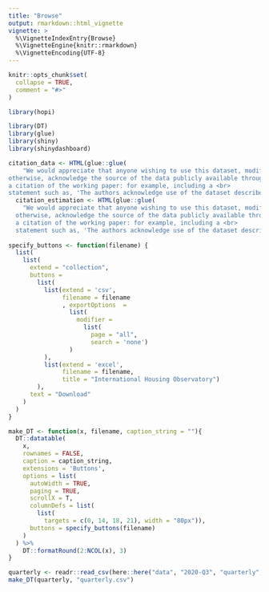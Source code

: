 ```yaml
---
title: "Browse"
output: rmarkdown::html_vignette
vignette: >
  %\VignetteIndexEntry{Browse}
  %\VignetteEngine{knitr::rmarkdown}
  %\VignetteEncoding{UTF-8}
---
```


```r
knitr::opts_chunk$set(
  collapse = TRUE,
  comment = "#>"
)
```

```r
library(hopi)
```

```r
library(DT)
library(glue)
library(shiny)
library(shinydashboard)

citation_data <- HTML(glue::glue(
    "We would appreciate that anyone wishing to use this dataset, modified or 
otherwise, acknowledge the source of the data publicly available through this website with 
a citation of the working paper: for example, including a <br> 
statement such as, 'The authors acknowledge use of the dataset described in Mack and Martínez-García (2011).'"))
  citation_estimation <- HTML(glue::glue(
    "We would appreciate that anyone wishing to use this dataset, modified or 
  otherwise, acknowledge the source of the data publicly available through this website with 
  a citation of the working paper: for example, including a <br> 
  statement such as, 'The authors acknowledge use of the dataset described in Pavlidis et al. (2016).'"))
  
specify_buttons <- function(filename) {
  list(
    list(
      extend = "collection",
      buttons =
        list(
          list(extend = 'csv',
               filename = filename
               , exportOptions  =
                 list(
                   modifier = 
                     list(
                       page = "all",
                       search = 'none')
                 )
          ),
          list(extend = 'excel',
               filename = filename,
               title = "International Housing Observatory")
        ),
      text = "Download"
    )
  )
}

make_DT <- function(x, filename, caption_string = ""){
  DT::datatable(
    x,
    rownames = FALSE,
    caption = caption_string,
    extensions = 'Buttons',
    options = list( 
      autoWidth = TRUE,
      paging = TRUE,
      scrollX = T,
      columnDefs = list(
        list(
          targets = c(0, 14, 18, 21), width = "80px")),
      buttons = specify_buttons(filename)
    )
  ) %>%
    DT::formatRound(2:NCOL(x), 3) 
}

```


```r

quarterly <- readr::read_csv(here::here("data", "2020-Q3", "quarterly", "nuts3.csv"))
make_DT(quarterly, "quarterly.csv")
```
